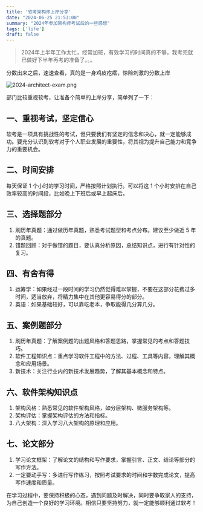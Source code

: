 ```yaml
---
title: '软考架构师上岸分享'
date: "2024-06-25 21:53:00"
summary: "2024年参加架构师考试后的一些感想"
tags: ['life']
draft: false
---
```


> 2024年上半年工作太忙，经常加班，有效学习的时间真的不够，我考完就已做好下半年再考的准备了。。。

分数出来之后，速速查看，真的是一身鸡皮疙瘩，惊险刺激的分数上岸

![2024-architect-exam.png](/images/2024-architect-exam.png)

部门比较重视软考，让准备个简单的上岸分享，简单列了一下：

## 一、重视考试，坚定信心

软考是一项具有挑战性的考试，但只要我们有坚定的信念和决心，就一定能够成功。要充分认识到软考对于个人职业发展的重要性，将其视为提升自己能力和竞争力的重要机会。

## 二、时间安排

每天保证 1 个小时的学习时间，严格按照计划执行。可以将这 1 个小时安排在自己效率较高的时间段，比如晚上下班后或早上起床后。

## 三、选择题部分

1. 刷历年真题：通过做历年真题，熟悉考试题型和考点分布。建议至少做近 5 年的真题。
2. 错题回顾：对于做错的题目，要认真分析原因，总结知识点，进行有针对性的复习。

## 四、有舍有得

1. 运筹学：如果经过一段时间的学习仍然觉得难以掌握，不要在这部分花费过多时间，适当放弃，将精力集中在其他更容易得分的部分。
2. 英语：如果基础较好，可以靠吃老本，争取能得几分算几分。

## 五、案例题部分
1. 刷历年真题：了解案例题的出题风格和答题思路，掌握常见的考点和答题技巧。
2. 软件工程知识点：重点学习软件工程中的方法、过程、工具等内容，理解其概念和应用场景。
3. 新技术：关注行业内的新技术发展趋势，了解其基本概念和特点。

## 六、软件架构知识点
1. 架构风格：熟悉常见的软件架构风格，如分层架构、微服务架构等。
2. 架构评估：掌握架构评估的方法和指标。
3. 八大架构：深入学习八大架构的原理和应用。

## 七、论文部分
1. 学习论文框架：了解论文的结构和写作要求，掌握引言、正文、结论等部分的写作方法。
2. 一定要动手写：多进行写作练习，按照考试要求的时间和字数完成论文，提高写作速度和质量。

在学习过程中，要保持积极的心态，遇到问题及时解决，同时要争取家人的支持，为自己创造一个良好的学习环境。相信只要坚持努力，就一定能够顺利通过软考！